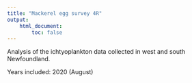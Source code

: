 ```yaml
---
title: "Mackerel egg survey 4R"
output:
    html_document:
        toc: false
---
```


Analysis of the ichtyoplankton data collected in west and south Newfoundland. 

Years included: 2020 (August)



